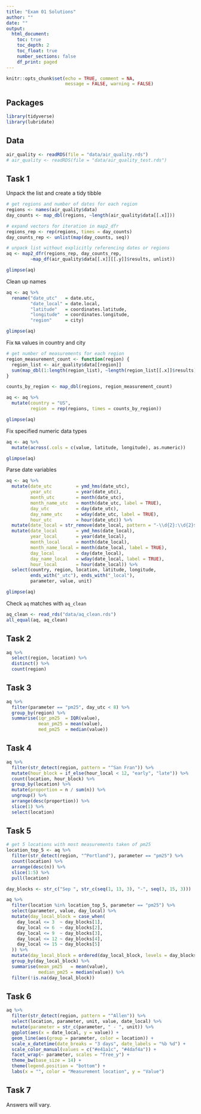 ```yaml
---
title: "Exam 01 Solutions"
author: ""
date: ""
output: 
  html_document:
    toc: true
    toc_depth: 2
    toc_float: true
    number_sections: false
    df_print: paged
---
```



```r
knitr::opts_chunk$set(echo = TRUE, comment = NA, 
                      message = FALSE, warning = FALSE)
```

## Packages

```r
library(tidyverse)
library(lubridate)
```

## Data

```r
air_quality <- readRDS(file = "data/air_quality.rds")
# air_quality <- readRDS(file = "data/air_quality_test.rds")
```

## Task 1

Unpack the list and create a tidy tibble

```r
# get regions and number of dates for each region
regions <- names(air_quality$data)
day_counts <- map_dbl(regions, ~length(air_quality$data[[.x]]))

# expand vectors for iteration in map2_dfr
regions_rep <- rep(regions, times = day_counts)
day_counts_rep <- unlist(map(day_counts, seq))

# unpack list without explicitly referencing dates or regions
aq <- map2_dfr(regions_rep, day_counts_rep, 
         ~map_df(air_quality$data[[.x]][[.y]]$results, unlist))

glimpse(aq)
```

Clean up names

```r
aq <- aq %>% 
  rename("date_utc"   = date.utc,
         "date_local" = date.local,
         "latitude"   = coordinates.latitude,
         "longitude"  = coordinates.longitude,
         "region"     = city)

glimpse(aq)
```

Fix `NA` values in country and city

```r
# get number of measurements for each region
region_measurement_count <- function(region) {
  region_list <- air_quality$data[[region]]
  sum(map_dbl(1:length(region_list), ~length(region_list[[.x]]$results)))
}

counts_by_region <- map_dbl(regions, region_measurement_count)
```

```r
aq <- aq %>% 
  mutate(country = "US", 
         region  = rep(regions, times = counts_by_region))

glimpse(aq)
```

Fix specified numeric data types

```r
aq <- aq %>% 
  mutate(across(.cols = c(value, latitude, longitude), as.numeric))

glimpse(aq)
```

Parse date variables

```r
aq <- aq %>% 
  mutate(date_utc         = ymd_hms(date_utc),
         year_utc         = year(date_utc),
         month_utc        = month(date_utc),
         month_name_utc   = month(date_utc, label = TRUE),
         day_utc          = day(date_utc),
         day_name_utc     = wday(date_utc, label = TRUE),
         hour_utc         = hour(date_utc)) %>% 
  mutate(date_local = str_remove(date_local, pattern = "-\\d{2}:\\d{2}$")) %>%
  mutate(date_local       = ymd_hms(date_local),
         year_local       = year(date_local),
         month_local      = month(date_local),
         month_name_local = month(date_local, label = TRUE),
         day_local        = day(date_local),
         day_name_local   = wday(date_local, label = TRUE),
         hour_local       = hour(date_local)) %>% 
  select(country, region, location, latitude, longitude,
         ends_with("_utc"), ends_with("_local"),
         parameter, value, unit)

glimpse(aq)
```

Check `aq` matches with `aq_clean`

```r
aq_clean <- read_rds("data/aq_clean.rds")
all_equal(aq, aq_clean)
```

## Task 2

```r
aq %>% 
  select(region, location) %>% 
  distinct() %>% 
  count(region)
```

## Task 3

```r
aq %>% 
  filter(parameter == "pm25", day_utc < 8) %>% 
  group_by(region) %>% 
  summarise(iqr_pm25  = IQR(value),
            mean_pm25 = mean(value),
            med_pm25  = median(value))
```

## Task 4

```r
aq %>% 
  filter(str_detect(region, pattern = "^San Fran")) %>%  
  mutate(hour_block = if_else(hour_local < 12, "early", "late")) %>% 
  count(location, hour_block) %>% 
  group_by(location) %>% 
  mutate(proportion = n / sum(n)) %>% 
  ungroup() %>% 
  arrange(desc(proportion)) %>% 
  slice(1) %>% 
  select(location)
```

## Task 5

```r
# get 5 locations with most measurements taken of pm25
location_top_5 <- aq %>% 
  filter(str_detect(region, "^Portland"), parameter == "pm25") %>% 
  count(location) %>% 
  arrange(desc(n)) %>% 
  slice(1:5) %>% 
  pull(location)

day_blocks <- str_c("Sep ", str_c(seq(1, 13, 3), "-", seq(3, 15, 3)))

aq %>% 
  filter(location %in% location_top_5, parameter == "pm25") %>% 
  select(parameter, value, day_local) %>% 
  mutate(day_local_block = case_when(
    day_local <= 3  ~ day_blocks[1],
    day_local <= 6  ~ day_blocks[2],
    day_local <= 9  ~ day_blocks[3],
    day_local <= 12 ~ day_blocks[4],
    day_local <= 15 ~ day_blocks[5]
  )) %>% 
  mutate(day_local_block = ordered(day_local_block, levels = day_blocks)) %>% 
  group_by(day_local_block) %>% 
  summarise(mean_pm25   = mean(value),
            median_pm25 = median(value)) %>% 
  filter(!is.na(day_local_block))
```

## Task 6

```r
aq %>% 
  filter(str_detect(region, pattern = "^Allen")) %>% 
  select(location, parameter, unit, value, date_local) %>% 
  mutate(parameter = str_c(parameter, " - ", unit)) %>% 
  ggplot(aes(x = date_local, y = value)) +
  geom_line(aes(group = parameter, color = location)) +
  scale_x_datetime(date_breaks = "3 days", date_labels = "%b %d") +
  scale_color_manual(values = c("#e41a1c", "#4daf4a")) +
  facet_wrap(~ parameter, scales = "free_y") +
  theme_bw(base_size = 14) +
  theme(legend.position = "bottom") +
  labs(x = "", color = "Measurement location", y = "Value")
```

## Task 7

Answers will vary.